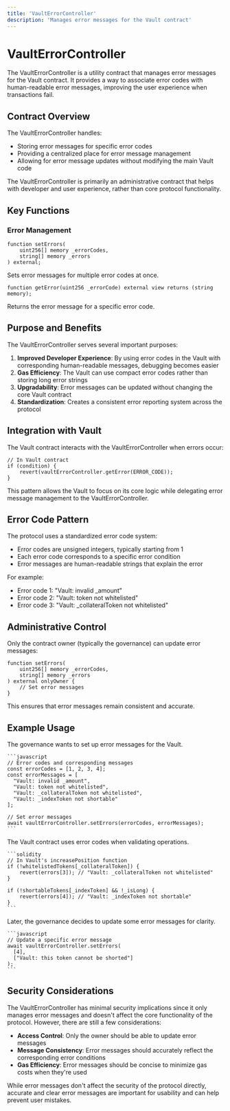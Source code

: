 ```yaml
---
title: 'VaultErrorController'
description: 'Manages error messages for the Vault contract'
---
```


# VaultErrorController

The VaultErrorController is a utility contract that manages error messages for the Vault contract. It provides a way to associate error codes with human-readable error messages, improving the user experience when transactions fail.

## Contract Overview

The VaultErrorController handles:
- Storing error messages for specific error codes
- Providing a centralized place for error message management
- Allowing for error message updates without modifying the main Vault code

<Info>
The VaultErrorController is primarily an administrative contract that helps with developer and user experience, rather than core protocol functionality.
</Info>

## Key Functions

### Error Management

```solidity
function setErrors(
    uint256[] memory _errorCodes,
    string[] memory _errors
) external;
```

Sets error messages for multiple error codes at once.

```solidity
function getError(uint256 _errorCode) external view returns (string memory);
```

Returns the error message for a specific error code.

## Purpose and Benefits

The VaultErrorController serves several important purposes:

1. **Improved Developer Experience**: By using error codes in the Vault with corresponding human-readable messages, debugging becomes easier
2. **Gas Efficiency**: The Vault can use compact error codes rather than storing long error strings
3. **Upgradability**: Error messages can be updated without changing the core Vault contract
4. **Standardization**: Creates a consistent error reporting system across the protocol

## Integration with Vault

The Vault contract interacts with the VaultErrorController when errors occur:

```solidity
// In Vault contract
if (condition) {
    revert(vaultErrorController.getError(ERROR_CODE));
}
```

This pattern allows the Vault to focus on its core logic while delegating error message management to the VaultErrorController.

## Error Code Pattern

The protocol uses a standardized error code system:

- Error codes are unsigned integers, typically starting from 1
- Each error code corresponds to a specific error condition
- Error messages are human-readable strings that explain the error

For example:
- Error code 1: "Vault: invalid _amount"
- Error code 2: "Vault: token not whitelisted"
- Error code 3: "Vault: _collateralToken not whitelisted"

## Administrative Control

Only the contract owner (typically the governance) can update error messages:

```solidity
function setErrors(
    uint256[] memory _errorCodes,
    string[] memory _errors
) external onlyOwner {
    // Set error messages
}
```

This ensures that error messages remain consistent and accurate.

## Example Usage

<Steps>
  <Step title="Setting Error Messages">
    The governance wants to set up error messages for the Vault.
    
    ```javascript
    // Error codes and corresponding messages
    const errorCodes = [1, 2, 3, 4];
    const errorMessages = [
      "Vault: invalid _amount",
      "Vault: token not whitelisted",
      "Vault: _collateralToken not whitelisted",
      "Vault: _indexToken not shortable"
    ];
    
    // Set error messages
    await vaultErrorController.setErrors(errorCodes, errorMessages);
    ```
  </Step>
  <Step title="Vault Using Error Messages">
    The Vault contract uses error codes when validating operations.
    
    ```solidity
    // In Vault's increasePosition function
    if (!whitelistedTokens[_collateralToken]) {
        revert(errors[3]); // "Vault: _collateralToken not whitelisted"
    }
    
    if (!shortableTokens[_indexToken] && !_isLong) {
        revert(errors[4]); // "Vault: _indexToken not shortable"
    }
    ```
  </Step>
  <Step title="Updating Error Messages">
    Later, the governance decides to update some error messages for clarity.
    
    ```javascript
    // Update a specific error message
    await vaultErrorController.setErrors(
      [4],
      ["Vault: this token cannot be shorted"]
    );
    ```
  </Step>
</Steps>

## Security Considerations

The VaultErrorController has minimal security implications since it only manages error messages and doesn't affect the core functionality of the protocol. However, there are still a few considerations:

- **Access Control**: Only the owner should be able to update error messages
- **Message Consistency**: Error messages should accurately reflect the corresponding error conditions
- **Gas Efficiency**: Error messages should be concise to minimize gas costs when they're used

<Note>
While error messages don't affect the security of the protocol directly, accurate and clear error messages are important for usability and can help prevent user mistakes.
</Note>